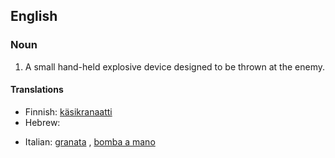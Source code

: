{{wikipedia}}

==English==

===Noun===
{{en-noun|sg=[[hand]] [[grenade]]}}

# {{military}} A small hand-held explosive device designed to be thrown at the enemy.

====Translations====
{{top}}
*Finnish: [[käsikranaatti]]
*Hebrew: {{he-translation|רמון יד|rimon yad}}
{{mid}}
*Italian: [[granata]] {{f}}, [[bomba a mano]] {{f}}
{{bottom}}